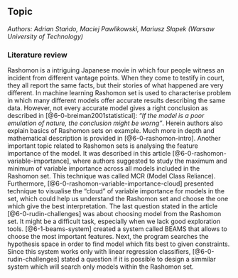 ## Topic

*Authors: Adrian Stańdo, Maciej Pawlikowski, Mariusz Słapek (Warsaw University of Technology)*


### Literature review

Rashomon is a intriguing Japanese movie in which four people witness an incident from different vantage points. When they come to testify in court, they all report the same facts, but their stories of what happened are very different.
In machine learning Rashomon set is used to characterise problem in which many different models offer accurate results describing the same data.
However, not every accurate model gives a right conclusion as described in [@6-0-breiman2001statistical]: *"If the model is a poor emulation of nature, the conclusion might be worng"*. Herein authors also explain basics of Rashomon sets on example. Much more in depth and mathematical description is provided in [@6-0-rashomon-intro].
Another important topic related to Rashomon sets is analysing the feature importance of the model. It was described in this article [@6-0-rashomon-variable-importance], where authors suggested to study the maximum and minimum of variable importance across all models included in the Rashomon set. This technique was called MCR (Model Class Reliance). Furthermore, [@6-0-rashomon-variable-importance-cloud] presented technique to visualise the "cloud" of variable importance for models in the set, which could help us understand the Rashomon set and choose the one which give the best interpretation. The last question stated in the article [@6-0-rudin-challenges] was about choosing model from the Rashomon set. It might be a difficult task, especially when we lack good exploration tools. [@6-1-beams-system] created a system called BEAMS that allows to choose the most important features. Next, the program searches the hypothesis space in order to find model which fits best to given constraints. Since this system works only with linear regression classifiers, [@6-0-rudin-challenges] stated a question if it is possible to design a simmilar system which will search only models within the Rashomon set.
